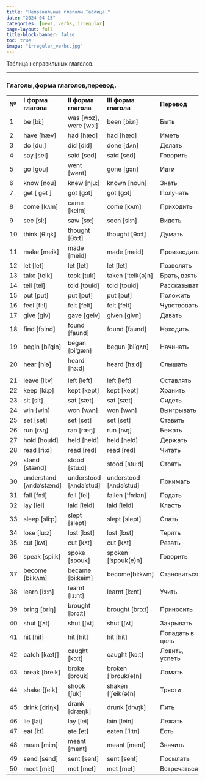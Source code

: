 ```yaml
---
title: "Неправильные глаголы.Таблица."
date: "2024-04-15"
categories: [news, verbs, irregular]
page-layout: full
title-block-banner: false
toc: true
image: "irregular_verbs.jpg"
---
```


Таблица неправильных глаголов.

------------------------------------------------------------------------

### Глаголы,форма глаголов,перевод.

|       |                           |                           |                          |                 |
|-------|---------------------------|---------------------------|--------------------------|-----------------|
| **№** | **I форма глагола**       | **II форма глагола**      | **III форма глагола**    | **Перевод**     |
| 1     | be \[bi:\]                | was \[wɔz\], were \[wз:\] | been \[bi:n\]            | Быть            |
| 2     | have \[hæv\]              | had \[hæd\]               | had \[hæd\]              | Иметь           |
| 3     | do \[du:\]                | did \[did\]               | done \[dʌn\]             | Делать          |
| 4     | say \[sei\]               | said \[sed\]              | said \[sed\]             | Говорить        |
| 5     | go \[gou\]                | went \[went\]             | gone \[gɔn\]             | Идти            |
| 6     | know \[nou\]              | knew \[nju:\]             | known \[noun\]           | Знать           |
| 7     | get \[ get \]             | got \[gɔt\]               | got \[gɔt\]              | Получать        |
| 8     | come \[kʌm\]              | came \[keim\]             | come \[kʌm\]             | Приходить       |
| 9     | see \[si:\]               | saw \[sɔ:\]               | seen \[si:n\]            | Видеть          |
| 10    | think \[θiŋk\]            | thought \[θɔ:t\]          | thought \[θɔ:t\]         | Думать          |
| 11    | make \[meik\]             | made \[meid\]             | made \[meid\]            | Производить     |
| 12    | let \[let\]               | let \[let\]               | let \[let\]              | Позволять       |
| 13    | take \[teik\]             | took \[tuk\]              | taken \[‘teik(ə)n\]      | Брать, взять    |
| 14    | tell \[tel\]              | told \[tould\]            | told \[tould\]           | Рассказывать    |
| 15    | put \[put\]               | put \[put\]               | put \[put\]              | Положить        |
| 16    | feel \[fi:l\]             | felt \[felt\]             | felt \[felt\]            | Чувствовать     |
| 17    | give \[giv\]              | gave \[geiv\]             | given \[givn\]           | Давать          |
| 18    | find \[faind\]            | found \[faund\]           | found \[faund\]          | Находить        |
| 19    | begin \[bi’gin\]          | began \[bi’gæn\]          | begun \[bi’gʌn\]         | Начинать        |
| 20    | hear \[hiə\]              | heard \[hз:d\]            | heard \[hз:d\]           | Слышать         |
|       |                           |                           |                          |                 |
| 21    | leave \[li:v\]            | left \[left\]             | left \[left\]            | Оставлять       |
| 22    | keep \[ki:p\]             | kept \[kept\]             | kept \[kept\]            | Хранить         |
| 23    | sit \[sit\]               | sat \[sæt\]               | sat \[sæt\]              | Сидеть          |
| 24    | win \[win\]               | won \[wʌn\]               | won \[wʌn\]              | Выигрывать      |
| 25    | set \[set\]               | set \[set\]               | set \[set\]              | Ставить         |
| 26    | run \[rʌŋ\]               | ran \[ræŋ\]               | run \[rʌŋ\]              | Бежать          |
| 27    | hold \[hould\]            | held \[held\]             | held \[held\]            | Держать         |
| 28    | read \[ri:d\]             | read \[red\]              | read \[red\]             | Читать          |
| 29    | stand \[stænd\]           | stood \[stu:d\]           | stood \[stu:d\]          | Стоять          |
| 30    | understand \[ʌndə’stænd\] | understood \[ʌndə’stud\]  | understood \[ʌndə’stud\] | Понимать        |
| 31    | fall \[fɔ:l\]             | fell \[fel\]              | fallen \[‘fɔ:lən\]       | Падать          |
| 32    | lay \[lei\]               | laid \[leid\]             | laid \[leid\]            | Класть          |
| 33    | sleep \[sli:p\]           | slept \[slept\]           | slept \[slept\]          | Спать           |
| 34    | lose \[lu:z\]             | lost \[lɔst\]             | lost \[lɔst\]            | Терять          |
| 35    | cut \[kʌt\]               | cut \[kʌt\]               | cut \[kʌt\]              | Резать          |
| 36    | speak \[spi:k\]           | spoke \[spouk\]           | spoken \[‘spouk(e)n\]    | Говорить        |
| 37    | become \[bi:kʌm\]         | became \[bi:keim\]        | become\[bi:kʌm\]         | Становиться     |
| 38    | learn \[lз:n\]            | learnt \[lз:nt\]          | learnt \[lз:nt\]         | Учить           |
| 39    | bring \[briŋ\]            | brought \[brɔ:t\]         | brought \[brɔ:t\]        | Приносить       |
| 40    | shut \[ʃʌt\]              | shut \[ʃʌt\]              | shut \[ʃʌt\]             | Закрывать       |
| 41    | hit \[hit\]               | hit \[hit\]               | hit \[hit\]              | Попадать в цель |
| 42    | catch \[kætʃ\]            | caught \[kɔ:t\]           | caught \[kɔ:t\]          | Ловить, успеть  |
| 43    | break \[breik\]           | broke \[brouk\]           | broken \[‘brouk(e)n\]    | Ломать          |
| 44    | shake \[ʃeik\]            | shook \[ʃuk\]             | shaken \[‘ʃeik(ə)n\]     | Трясти          |
| 45    | drink \[driŋk\]           | drank \[dræŋk\]           | drunk \[drʌŋk\]          | Пить            |
| 46    | lie \[lai\]               | lay \[lei\]               | lain \[lein\]            | Лежать          |
| 47    | eat \[i:t\]               | ate \[et\]                | eaten \[‘i:tn\]          | Есть            |
| 48    | mean \[mi:n\]             | meant \[ment\]            | meant \[ment\]           | Значить         |
| 49    | send \[send\]             | sent \[sent\]             | sent \[sent\]            | Посылать        |
| 50    | meet \[mi:t\]             | met \[met\]               | met \[met\]              | Встречаться     |
